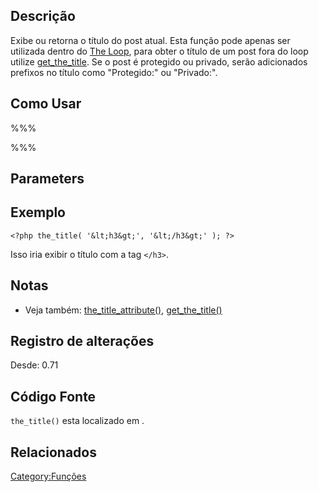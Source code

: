 {{Languages|
{{en|Function Reference/the_title}}
{{it|Riferimento funzioni/the_title}}
{{ja|テンプレートタグ/the_title}}
{{ru|Теги шаблонов/the title}}
{{pt-br|Referência de Função/the_title}}
}}
{{Comunidade WP-Brasil}}
== Descrição ==
Exibe ou retorna o título do post atual. Esta função pode apenas ser utilizada dentro do [[The Loop]], para obter o título de um post fora do loop utilize [[Function Reference/get_the_title|get_the_title]]. Se o post é protegido ou privado, serão adicionados prefixos no título como "Protegido:" ou "Privado:".

== Como Usar ==

%%% <?php the_title( $before, $after, $echo ); ?> %%%

== Parameters ==

{{Parameter|$before|string|Coloca texto antes do título.|opcional}}
{{Parameter|$after|string|Coloca texto depois do título.|opcional}}
{{Parameter|$echo|Boolean|Exibe o título (<tt>true</tt>) ou retorna o valor para usar com PHP (<tt>false</tt>).|opcional|<tt>true</tt>}}

== Exemplo ==

<pre>
<?php the_title( '&lt;h3&gt;', '&lt;/h3&gt;' ); ?>
</pre>
Isso iria exibir o título com a tag <code>&lt;/h3&gt;</code>.

== Notas ==

* Veja também: [[Function Reference/the_title_attribute|the_title_attribute()]], [[Function Reference/get_the_title|get_the_title()]]

== Registro de alterações ==

Desde: 0.71

== Código Fonte ==

<tt>the_title()</tt> esta localizado em {{Trac|wp-includes/post-template.php}}.

== Relacionados ==

{{Tag Post Tags}}

{{Tag Footer}}
{{DEFAULTSORT:T}}
[[Category:Funções]]